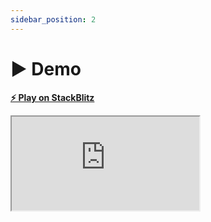 ```yaml
---
sidebar_position: 2
---
```


# ▶️ Demo

**[⚡️ Play on StackBlitz](https://stackblitz.com/edit/nx-angular-svg-loaders-demo)**

<iframe src="https://stackblitz.com/edit/nx-angular-svg-loaders-demo?embed=1&file=src/main.ts&hideExplorer=1&hideNavigation=1&view=preview" style={
  {
    width: '100%',
    height: '500px',
    border: '0',
    borderRadius: '4px',
    border: '1px solid rgba(0,0,0,.125)',
    overflow: 'hidden'
  }
}></iframe>
